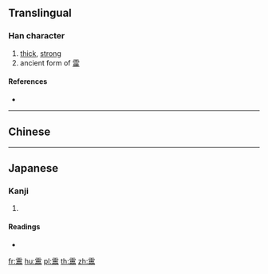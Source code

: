 {{character info/new}}
==Translingual==

===Han character===
{{Han char|rn=173|rad=雨|as=15|sn=23|four=|canj=MBWWW|ids=⿱⻗畾}}

# [[thick]], [[strong]]
# ancient form of [[雷]]

====References====
* {{Han ref|kx=1380.110|dkj=42518|dj=1889.230|hdz=64082.010|uh=9741}}

----

==Chinese==
{{zh-see|雷|a}}

----

==Japanese==

===Kanji===
{{ja-kanji|grade=|rs=雨15}}

# {{defn|lang=ja|sort=雨15}}

====Readings====
* {{ja-readings|on=[[らい]] (rai)|kun=[[かみなり]] (kaminari)}}

[[fr:靁]]
[[hu:靁]]
[[pl:靁]]
[[th:靁]]
[[zh:靁]]